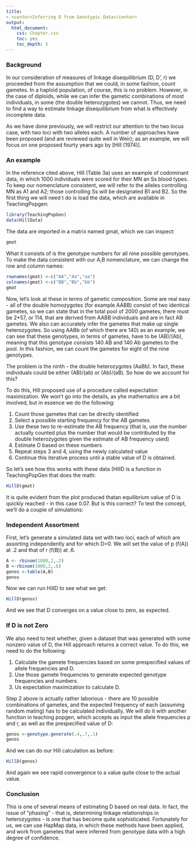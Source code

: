 ```yaml
---
title: 
- <center>Inferring D from Genotypic Data</center>
output:
  html_document:
    css: Chapter.css
    toc: yes
    toc_depth: 5
---
```


### Background

In our consideration of measures of linkage disequilibrium (D, D', r) we proceeded from the assumption that we could, in some fashion, count gametes.  In a haploid population, of course, this is no problem.  However, in the case of diploids, while we can infer the gametic combinations of most individuals, in some (the double heterozygotes) we cannot.  Thus, we need to find a way to estimate linkage disequilibrium from what is effectively incomplete data.

As we have done previously, we will restrict our attention to the two locus case, with two loci with two alleles each.  A number of approaches have been proposed (and are reviewed quite well in Weir); as an example, we will focus on one proposed fourty years ago by [Hill (1974)].

### An example

In the reference cited above, Hill (Table 3a) uses an example of codominant  data, in which 1000 individuals were scored for their MN an Ss blood types.  To keep our nomenclature consistent, we will refer to the alleles controlling MN as A1 and A2; those controlling Ss will be designated B1 and B2.  So the first thing we will need t do is load the data, which are available in TeachingPopgen:
```r
library(TeachingPopGen)
data(HillData)
```
The data are imported in a matrix named gmat, which we can inspect:
```r
gmat
```
What it consists of is the genotype numbers for all nine possible genotypes.  To make the data consistent with our A,B nomenclature, we can change the row and column names:

```r
rownames(gmat) <-c("AA","Aa","aa")
colnames(gmat) <-c("BB","Bb","bb")
gmat
```
Now, let's look at these in terms of gametic composition.  Some are real easy - all of the double homozygotes (for example AABB) consist of two identical gametes, so we can state that in the total pool of 2000 gametes, there must be 2*57, or 114, that are derived from AABB individuals and are in fact AB gametes.  We also can accurately infer the gametes that make up single heterozygotes.  So using AABb (of which there are 140) as an example, we can see that these genotypes, in terms of gametes, have to be (AB)/(Ab), meaning that this genotype consists 140 AB and 140 Ab gametes to the pool.  In this fashion, we can count the gametes for eight of the nine genotypes.

The problem is the ninth - the double heterozygotes (AaBb).  In fact, these individuals could be either (AB)/(ab) or (Ab)/(aB).  So how do we account for this?  

To do this, Hill proposed use of a procedure called expectation maximization.  We won't go into the details, as  yhe mathematics are a bit involved, but in essence we do the following:

1.  Count those gametes that can be directly identified
2.  Select a possible starting frequency for the AB gametes
3.  Use these two to re-estimate the AB frequency (that is, use the number actually counted plus the number that would be contributed by the double heterozygotes given the estimate of AB frequency used)
4.  Estimate D based on these numbers
4.  Repeat steps 3 and 4, using the newly calculated value
5.  Continue this iterative process until a stable value of D is obtained.

So let's see how this works with these data (HillD is a function in TeachingPopGen that does the math:

```r
HillD(gmat)
```
It is quite evident from the plot produced thatan equilibrium value of D is quickly reached - in this case 0.07.  But is this correct?  To test the concept, we'll do a couple of simulations:

### Independent Assortment

First, let's generate a simulated data set with two loci, each of which are assorting independently and for which D=0.  We will set the value of p (f(A)) at .2 and that of r (f(B)) at .6.

```r
A <- rbinom(1000,2,.2)
B <-rbinom(1000,2,.6)
genos <-table(A,B)
genos
```
Now we can run HillD to see what we get:

```r
HillD(genos)
```
And we see that D converges on a value close to zero, as expected.  

### If D is not Zero


We also need to test whether, given a dataset that was generated with some nonzero value of D, the Hill approach returns a correct value.  To do this, we need to do the following:

1.  Calculate the gamete frequencies based on some prespecified values of allele frequencies and D.
2.  Use those gamete frequencies to generate expected genotype frequencies and numbers.
3.  Us expectation maximization to calculate D.

Step 2 above is actually rather laborious - there are 10 possible combinations of gametes, and the expected frequency of each  (assuming random mating) has to be calculated individually.  We will do it with another function in teaching popgen, which accepts as input the allele frequencies p and r, as well as the prespecified value of D:

```r
genos <-genotype.generate(.4,.7,.1)
genos
```
And we can do our Hill calculation as before:

```r
HillD(genos)
```
And again we see rapid convergence to a value quite close to the actual value.


### Conclusion

This is one of several means of estimating D based on real data.  In fact, the issue of "phasing" - that is, determining linkage relationships in heterozygotes - is one that has become quite sophisticated.  Fortunately for us, we can use HapMap data, in which these methods have been applied, and work from gametes that were inferred from genotype data with a high degree of confidence.